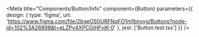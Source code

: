 
<Meta
  title="Components/Button/Info"
  component={Button}
  parameters={{
    design: {
      type: 'figma',
      url: 'https://www.figma.com/file/2bgeOS0URFNqFO1m1bnyvg/Buttons?node-id=102%3A26898&t=eLZPv4XPCGiHFviK-0'
    },
    jest: ['Button.test.tsx']
  }}
/>

<Story name='Docs'>
  <Unstyled>
    <Stories />
  </Unstyled>
</Story>

